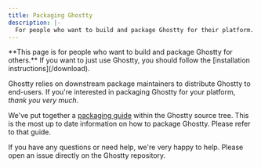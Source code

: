 ```yaml
---
title: Packaging Ghostty
description: |-
  For people who want to build and package Ghostty for their platform.
---
```


<Warning>
**This page is for people who want to build and package Ghostty for
others.** If you want to just use Ghostty, you should follow the
[installation instructions](/download).
</Warning>

Ghostty relies on downstream package maintainers to distribute
Ghostty to end-users. If you're interested in packaging Ghostty for
your platform, _thank you very much_.

We've put together a
[packaging guide](https://github.com/ghostty-org/ghostty/blob/main/PACKAGING.md)
within the Ghostty source tree. This is the most up to date
information on how to package Ghostty. Please refer to that guide.

If you have any questions or need help, we're very happy to help.
Please open an issue directly on the Ghostty repository.
